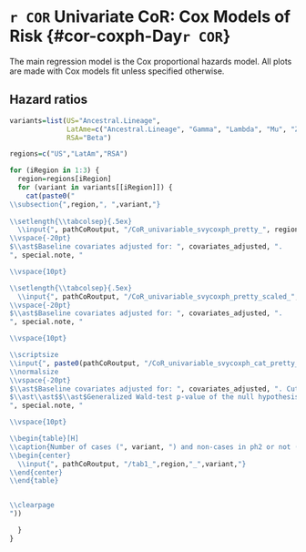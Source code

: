 # `r COR` Univariate CoR: Cox Models of Risk {#cor-coxph-Day`r COR`}

The main regression model is the Cox proportional hazards model. All plots are made with Cox models fit unless specified otherwise.

## Hazard ratios




```r

variants=list(US="Ancestral.Lineage",
              LatAme=c("Ancestral.Lineage", "Gamma", "Lambda", "Mu", "Zeta"),
              RSA="Beta")

regions=c("US","LatAm","RSA")

for (iRegion in 1:3) {
  region=regions[iRegion]
  for (variant in variants[[iRegion]]) {
    cat(paste0("
\\subsection{",region,", ",variant,"}    
    
\\setlength{\\tabcolsep}{.5ex}
  \\input{", pathCoRoutput, "/CoR_univariable_svycoxph_pretty_", region, "_", variant, "}
\\vspace{-20pt}
$\\ast$Baseline covariates adjusted for: ", covariates_adjusted, ".
", special.note, "

\\vspace{10pt}

\\setlength{\\tabcolsep}{.5ex}
  \\input{", pathCoRoutput, "/CoR_univariable_svycoxph_pretty_scaled_", region, "_", variant, "}
\\vspace{-20pt}
$\\ast$Baseline covariates adjusted for: ", covariates_adjusted, ". 
", special.note, "

\\vspace{10pt}

\\scriptsize
\\input{", paste0(pathCoRoutput, "/CoR_univariable_svycoxph_cat_pretty_", region, "_", variant), "}
\\normalsize
\\vspace{-20pt}
$\\ast$Baseline covariates adjusted for: ", covariates_adjusted, ". Cutpoints (on the log10 scale): ", concatList(paste0("\\input{", pathCoRoutput, "/cutpoints_", all.markers, "_", study_name, "}"), sep=","), "
$\\ast\\ast$$\\ast$Generalized Wald-test p-value of the null hypothesis that the hazard rate is constant across the Lower, Middle, and Upper tertile groups.
", special.note, "

\\vspace{10pt}

\\begin{table}[H]
\\caption{Number of cases (", variant, ") and non-cases in ph2 or not (",region,")}
\\begin{center}
  \\input{", pathCoRoutput, "/tab1_",region,"_",variant,"}
\\end{center}
\\end{table}


\\clearpage
"))

  }
}

```
